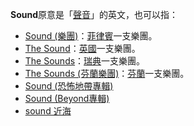 '''Sound'''原意是「[[聲音|聲音]]」的英文，也可以指：

*[[Sound_(樂團)|Sound (樂團)]]：[[菲律賓|菲律賓]]一支樂團。
*[[The_Sound|The Sound]]：[[英國|英國]]一支樂團。
*[[The_Sounds|The Sounds]]：[[瑞典|瑞典]]一支樂團。
*[[The_Sounds_(芬蘭樂團)|The Sounds (芬蘭樂團)]]：[[芬蘭|芬蘭]]一支樂團。
*[[Sound_(恐怖地帶專輯)|Sound (恐怖地帶專輯)]]
*[[Sound_(Beyond專輯)|Sound (Beyond專輯)]]
*[[sound_近海|sound 近海]]

{{消歧義|Cat=非中文名稱消歧義}}